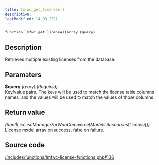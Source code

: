 ```yaml
---
title: lmfwc_get_licenses()
description:
lastModified: 14.03.2021
---
```


```
function lmfwc_get_licenses(array $query)
```

## Description

Retrieves multiple existing licenses from the database.

## Parameters

**$query** *(array) (Required)*<br/>
Key/value pairs. The keys will be used to  match the license table columns
names, and the values will be used to match the values of those columns.


## Return value

*(bool|LicenseManagerForWooCommerce\Models\Resources\License[])*<br/>
License model array on success, false on failure.

## Source code

<p><a href={"https://github.com/drazenbebic/license-manager-for-woocommerce/blob/master/functions/lmfwc-license-functions.php#L136"}
      target={"_blank"}
      rel={"noopener noreferrer"}>/includes/functions/lmfwc-license-functions.php#136</a></p>
